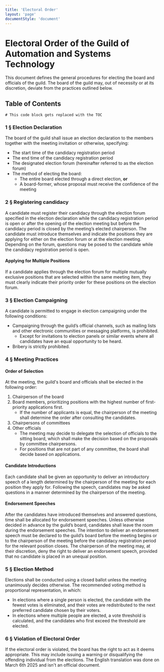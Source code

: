 ```yaml
---
title: 'Electoral Order'
layout: 'page'
documentStyle: 'document'
---
```


# Electoral Order of the Guild of Automation and Systems Technology

This document defines the general procedures for electing the board and officials of the guild. 
The board of the guild may, out of necessity or at its discretion, deviate from the practices outlined 
below.

## Table of Contents

```toc
# This code block gets replaced with the TOC
```

### 1 § Election Declaration

The board of the guild shall issue an election declaration to the members together with the meeting invitation or otherwise, specifying:
- The start time of the candidacy registration period
- The end time of the candidacy registration period
- The designated election forum (hereinafter referred to as the election forum)
- The method of electing the board:
   - The entire board elected through a direct election, **or**
   - A board-former, whose proposal must receive the confidence of the meeting

### 2 § Registering candidacy

A candidate must register their candidacy through the election forum specified in the 
election declaration while the candidacy registration period is open or after the 
opening of the election meeting but before the candidacy period is closed by the 
meeting’s elected chairperson. The candidate must introduce themselves and indicate the 
positions they are applying for either on the election forum or at the election meeting. 
Depending on the forum, questions may be posed to the candidate while the candidacy 
registration period is open.

#### Applying for Multiple Positions

If a candidate applies through the election forum for multiple mutually exclusive 
positions that are selected within the same meeting item, they must clearly indicate 
their priority order for these positions on the election forum.

### 3 § Election Campaigning

A candidate is permitted to engage in election campaigning under the following conditions:
- Campaigning through the guild’s official channels, such as mailing lists and other electronic communities or messaging platforms, is prohibited.
   - Except for invitations to election panels or similar events where all candidates have an equal opportunity to be heard.
- Bribery is strictly prohibited.

### 4 § Meeting Practices

#### Order of Selection

At the meeting, the guild's board and officials shall be elected in the following order:
1. Chairperson of the board
2. Board members, prioritizing positions with the highest number of first-priority applications first.
   - If the number of applicants is equal, the chairperson of the meeting shall determine the order after consulting the candidates.
3. Chairpersons of committees
4. Other officials
   - The meeting may decide to delegate the selection of officials to the sitting board, which shall make the decision based on the proposals by  committee chairpersons.
   - For positions that are not part of any committee, the board shall decide based on applications.

#### Candidate Introductions

Each candidate shall be given an opportunity to deliver an introductory speech of a 
length determined by the chairperson of the meeting for each position they apply for. 
Following the speech, candidates may be asked questions in a manner determined by the 
chairperson of the meeting.

#### Endorsement Speeches

After the candidates have introduced themselves and answered questions, time shall be 
allocated for endorsement speeches. Unless otherwise decided in advance by the guild’s 
board, candidates shall leave the room during the endorsement speeches. The intention to 
deliver an endorsement speech must be declared to the guild’s board before the meeting 
begins or to the chairperson of the meeting before the candidacy registration period for 
the relevant position closes. The chairperson of the meeting may, at their discretion, 
deny the right to deliver an endorsement speech, provided that no candidate is placed in 
an unequal position.

### 5 § Election Method

Elections shall be conducted using a closed ballot unless the meeting unanimously 
decides otherwise. The recommended voting method is proportional representation, in 
which:
- In elections where a single person is elected, the candidate with the fewest votes is 
eliminated, and their votes are redistributed to the next preferred candidate chosen by
their voters.
- In elections where multiple people are elected, a vote threshold is calculated, and the
candidates who first exceed the threshold are elected.

### 6 § Violation of Electoral Order

If the electoral order is violated, the board has the right to act as it deems 
appropriate. This may include issuing a warning or disqualifying the offending 
individual from the elections. The English translation was done on March 6th 2025 and 
isn't an official document.